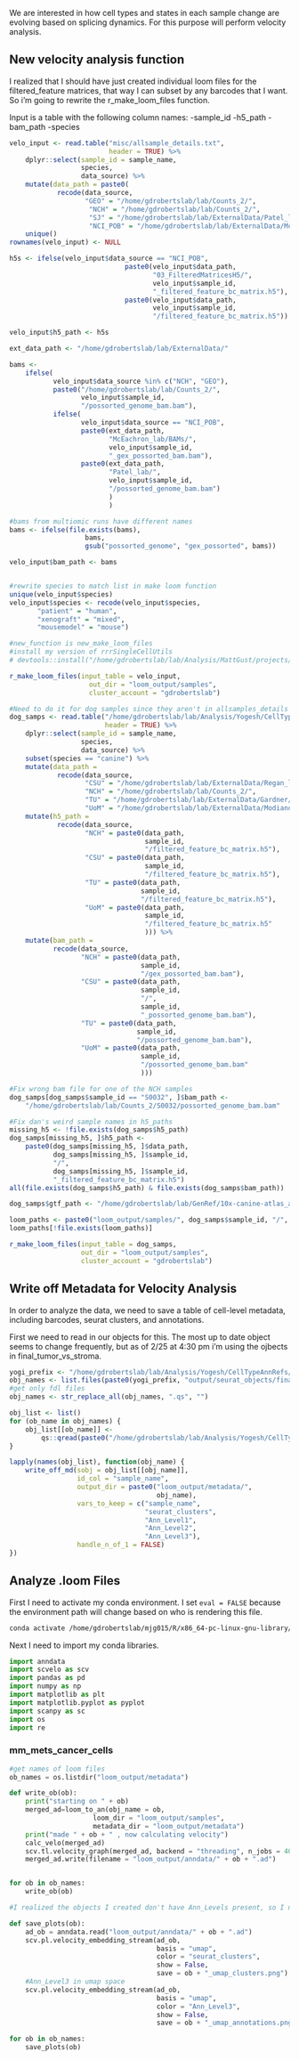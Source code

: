 We are interested in how cell types and states in each sample change are evolving based on splicing dynamics. For this purpose will perform velocity analysis.

## New velocity analysis function

I realized that I should have just created individual loom files for the filtered_feature matrices, that way I can subset by any barcodes that I want. So i'm going to rewrite the r_make_loom_files function.

Input is a table with the following column names:
    -sample_id
    -h5_path
    -bam_path
    -species

```r
velo_input <- read.table("misc/allsample_details.txt",
                         header = TRUE) %>%
    dplyr::select(sample_id = sample_name,
                  species,
                  data_source) %>%
    mutate(data_path = paste0(
            recode(data_source,
                   "GEO" = "/home/gdrobertslab/lab/Counts_2/",
                    "NCH" = "/home/gdrobertslab/lab/Counts_2/",
                    "SJ" = "/home/gdrobertslab/lab/ExternalData/Patel_lab/",
                    "NCI_POB" = "/home/gdrobertslab/lab/ExternalData/McEachron_lab/"))) %>%
    unique()
rownames(velo_input) <- NULL

h5s <- ifelse(velo_input$data_source == "NCI_POB",
                             paste0(velo_input$data_path,
                                    "03_FilteredMatricesH5/",
                                    velo_input$sample_id,
                                    "_filtered_feature_bc_matrix.h5"),
                             paste0(velo_input$data_path,
                                    velo_input$sample_id,
                                    "/filtered_feature_bc_matrix.h5"))

velo_input$h5_path <- h5s

ext_data_path <- "/home/gdrobertslab/lab/ExternalData/"

bams <-
    ifelse(
           velo_input$data_source %in% c("NCH", "GEO"),
           paste0("/home/gdrobertslab/lab/Counts_2/",
                  velo_input$sample_id,
                  "/possorted_genome_bam.bam"),
           ifelse(
                  velo_input$data_source == "NCI_POB",
                  paste0(ext_data_path,
                         "McEachron_lab/BAMs/",
                         velo_input$sample_id,
                         "_gex_possorted_bam.bam"),
                  paste0(ext_data_path,
                         "Patel_lab/",
                         velo_input$sample_id,
                         "/possorted_genome_bam.bam")
                         )
                         )

#bams from multiomic runs have different names
bams <- ifelse(file.exists(bams),
                   bams,
                   gsub("possorted_genome", "gex_possorted", bams))

velo_input$bam_path <- bams


#rewrite species to match list in make loom function
unique(velo_input$species)
velo_input$species <- recode(velo_input$species,
       "patient" = "human",
       "xenograft" = "mixed",
       "mousemodel" = "mouse")

#new_function is new_make_loom_files
#install my version of rrrSingleCellUtils
# devtools::install("/home/gdrobertslab/lab/Analysis/MattGust/projects/rrrSingleCellUtils")

r_make_loom_files(input_table = velo_input,
                    out_dir = "loom_output/samples",
                    cluster_account = "gdrobertslab")

#Need to do it for dog samples since they aren't in allsamples_details right now
dog_samps <- read.table("/home/gdrobertslab/lab/Analysis/Yogesh/CellTypeAnnRefs/misc/allsample_details.txt",
                        header = TRUE) %>%
    dplyr::select(sample_id = sample_name,
                  species,
                  data_source) %>%
    subset(species == "canine") %>%
    mutate(data_path =
            recode(data_source,
                   "CSU" = "/home/gdrobertslab/lab/ExternalData/Regan_lab/",
                   "NCH" = "/home/gdrobertslab/lab/Counts_2/",
                   "TU" = "/home/gdrobertslab/lab/ExternalData/Gardner/",
                   "UoM" = "/home/gdrobertslab/lab/ExternalData/Modiano_Lab/Counts/")) %>%
    mutate(h5_path =
            recode(data_source,
                   "NCH" = paste0(data_path,
                                  sample_id,
                                  "/filtered_feature_bc_matrix.h5"),
                   "CSU" = paste0(data_path,
                                  sample_id,
                                  "/filtered_feature_bc_matrix.h5"),
                   "TU" = paste0(data_path,
                                 sample_id,
                                 "/filtered_feature_bc_matrix.h5"),
                   "UoM" = paste0(data_path,
                                  sample_id,
                                  "/filtered_feature_bc_matrix.h5"
                                  ))) %>%
    mutate(bam_path =
           recode(data_source,
                  "NCH" = paste0(data_path,
                                 sample_id,
                                 "/gex_possorted_bam.bam"),
                  "CSU" = paste0(data_path,
                                 sample_id,
                                 "/",
                                 sample_id,
                                 "_possorted_genome_bam.bam"),
                  "TU" = paste0(data_path,
                                sample_id,
                                "/possorted_genome_bam.bam"),
                  "UoM" = paste0(data_path,
                                 sample_id,
                                 "/possorted_genome_bam.bam"
                                 )))

#Fix wrong bam file for one of the NCH samples
dog_samps[dog_samps$sample_id == "S0032", ]$bam_path <-
    "/home/gdrobertslab/lab/Counts_2/S0032/possorted_genome_bam.bam"

#Fix dan's weird sample names in h5_paths
missing_h5 <- !file.exists(dog_samps$h5_path)
dog_samps[missing_h5, ]$h5_path <-
    paste0(dog_samps[missing_h5, ]$data_path,
           dog_samps[missing_h5, ]$sample_id,
           "/",
           dog_samps[missing_h5, ]$sample_id,
           "_filtered_feature_bc_matrix.h5")
all(file.exists(dog_samps$h5_path) & file.exists(dog_samps$bam_path))

dog_samps$gtf_path <- "/home/gdrobertslab/lab/GenRef/10x-canine-atlas_arc/genes/genes.gtf.gz"

loom_paths <- paste0("loom_output/samples/", dog_samps$sample_id, "/", dog_samps$sample_id, ".loom")
loom_paths[!file.exists(loom_paths)]

r_make_loom_files(input_table = dog_samps,
                  out_dir = "loom_output/samples",
                  cluster_account = "gdrobertslab")
```

## Write off Metadata for Velocity Analysis

In order to analyze the data, we need to save a table of cell-level metadata, including barcodes, seurat clusters, and annotations.

First we need to read in our objects for this. The most up to date object seems to change frequently, but as of 2/25 at 4:30 pm i'm using the ojbects in final_tumor_vs_stroma.

```r
yogi_prefix <- "/home/gdrobertslab/lab/Analysis/Yogesh/CellTypeAnnRefs/"
obj_names <- list.files(paste0(yogi_prefix, "output/seurat_objects/final_tumor_vs_stroma"))
#get only fdl files
obj_names <- str_replace_all(obj_names, ".qs", "")

obj_list <- list()
for (ob_name in obj_names) {
    obj_list[[ob_name]] <-
        qs::qread(paste0("/home/gdrobertslab/lab/Analysis/Yogesh/CellTypeAnnRefs/output/seurat_objects/final_tumor_vs_stroma/", ob_name, ".qs"))
}
```

```r
lapply(names(obj_list), function(obj_name) {
    write_off_md(sobj = obj_list[[obj_name]],
                 id_col = "sample_name",
                 output_dir = paste0("loom_output/metadata/",
                                     obj_name),
                 vars_to_keep = c("sample_name",
                                  "seurat_clusters",
                                  "Ann_Level1",
                                  "Ann_Level2",
                                  "Ann_Level3"),
                 handle_n_of_1 = FALSE)
})
```

## Analyze .loom Files

First I need to activate my conda environment. I set `eval = FALSE` because the environment path will change based on who is rendering this file.

```bash
conda activate /home/gdrobertslab/mjg015/R/x86_64-pc-linux-gnu-library/4.3/rrrSingleCellUtils/r_rna_velo
```

Next I need to import my conda libraries.

```python
import anndata
import scvelo as scv
import pandas as pd
import numpy as np
import matplotlib as plt
import matplotlib.pyplot as pyplot
import scanpy as sc
import os
import re
```

### mm_mets_cancer_cells

```python
#get names of loom files
ob_names = os.listdir("loom_output/metadata")

def write_ob(ob):
    print("starting on " + ob)
    merged_ad=loom_to_an(obj_name = ob,
                     loom_dir = "loom_output/samples",
                     metadata_dir = "loom_output/metadata")
    print("made " + ob + " , now calculating velocity")
    calc_velo(merged_ad)
    scv.tl.velocity_graph(merged_ad, backend = "threading", n_jobs = 40)
    merged_ad.write(filename = "loom_output/anndata/" + ob + ".ad")


for ob in ob_names:
    write_ob(ob)

#I realized the objects I created don't have Ann_Levels present, so I need to add those and create the additional plots

def save_plots(ob):
    ad_ob = anndata.read("loom_output/anndata/" + ob + ".ad")
    scv.pl.velocity_embedding_stream(ad_ob,
                                     basis = "umap",
                                     color = "seurat_clusters",
                                     show = False,
                                     save = ob + "_umap_clusters.png")
    #Ann_Level3 in umap space
    scv.pl.velocity_embedding_stream(ad_ob,
                                     basis = "umap",
                                     color = "Ann_Level3",
                                     show = False,
                                     save = ob + "_umap_annotations.png")

for ob in ob_names:
    save_plots(ob)

```